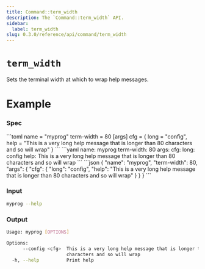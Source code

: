 ```yaml
---
title: Command::term_width
description: The `Command::term_width` API.
sidebar:
  label: term_width
slug: 0.3.0/reference/api/command/term_width
---
```



# `term_width` <LinkButton href="https://docs.rs/clap/latest/clap/struct.Command.html#method.term_width" icon="open-book" variant="minimal" />

<Badge text="since 0.1.0" size="small" />

Sets the terminal width at which to wrap help messages.

# Example

### Spec

<Tabs syncKey="format">
  <TabItem label="TOML">
    ```toml
    name = "myprog"
    term-width = 80
    [args]
    cfg = { long = "config", help = "This is a very long help message that is longer than 80 characters and so will wrap" }
    ```
  </TabItem>

  <TabItem label="YAML">
    ```yaml
    name: myprog
    term-width: 80
    args:
      cfg:
        long: config
        help: This is a very long help message that is longer than 80 characters and so will wrap
    ```
  </TabItem>

  <TabItem label="JSON">
    ```json
    {
      "name": "myprog",
      "term-width": 80,
      "args": {
        "cfg": {
          "long": "config",
          "help": "This is a very long help message that is longer than 80 characters and so will wrap"
        }
      }
    }
    ```
  </TabItem>
</Tabs>

### Input

```bash
myprog --help
```

### Output

```bash
Usage: myprog [OPTIONS]

Options:
      --config <cfg>  This is a very long help message that is longer than 80
                      characters and so will wrap
  -h, --help          Print help
```
